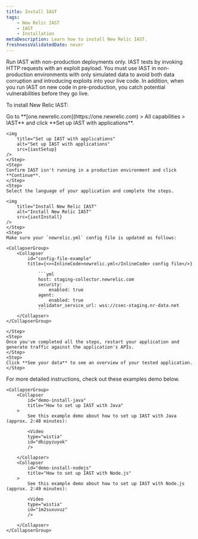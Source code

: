 ```yaml
---
title: Install IAST
tags:
    - New Relic IAST
    - IAST
    - Installation
metaDescription: Learn how to install New Relic IAST.
freshnessValidatedDate: never
---
```




<Callout variant="important">
    Run IAST with non-production deployments only. IAST tests by invoking HTTP requests with an exploit payload. You must use IAST in non-production environments with only simulated data to avoid both data corruption and introducing exploits into your live code. In addition, when you run IAST on new code in pre-production, you catch potential vulnerabilities before they go live.

</Callout>

To install New Relic IAST:

<Steps>
    <Step>
    Go to **[one.newrelic.com](https://one.newrelic.com) > All capabilities > IAST** and click **Set up IAST with applications**.

    <img
        title="Set up IAST with applications"
        alt="Set up IAST with applications"
        src={iastSetup}
    />    
    </Step>
    <Step>
    Confirm IAST isn't running in a production environment and click **Continue**.    
    </Step>
    <Step>
    Select the language of your application and complete the steps.

    <img
        title="Install New Relic IAST"
        alt="Install New Relic IAST"
        src={iastInstall}
    />    
    </Step>
    <Step>
    Make sure your `newrelic.yml` config file is updated as follows:

    <CollapserGroup>
        <Collapser
            id="config-file-example"
            title={<><InlineCode>newrelic.yml</InlineCode> config file</>}
>
                ```yml
                host: staging-collector.newrelic.com
                security:
                    enabled: true
                agent:
                    enabled: true
                validator_service_url: wss://csec-staging.nr-data.net
                ```
        </Collapser>
    </CollapserGroup>

    </Step>
    <Step>
    Once you've completed all the steps, restart your application and generate traffic against the application's APIs.   
    </Step>
    <Step>
    Click **See your data** to see an overview of your tested application.    
    </Step>
</Steps>

For more detailed instructions, check out these examples demo below.

    <CollapserGroup>
        <Collapser
            id="demo-install-java"
            title="How to set up IAST with Java"
        >
            See this example demo about how to set up IAST with Java (approx. 2:48 minutes):

            <Video
            type="wistia"
            id="dbipyzuyok"
            />

        </Collapser>
        <Collapser
            id="demo-install-nodejs"
            title="How to set up IAST with Node.js"
        >
            See this example demo about how to set up IAST with Node.js (approx. 2:49 minutes):

            <Video
            type="wistia"
            id="1m2suxuvuz"
            />

        </Collapser>
    </CollapserGroup>
